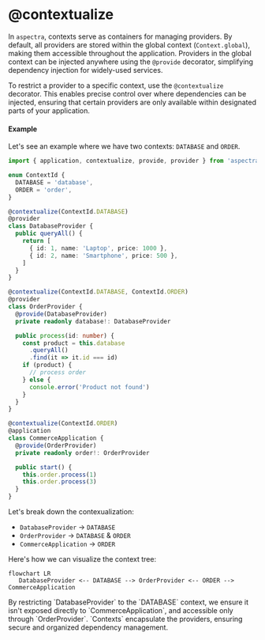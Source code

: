 
# @contextualize

In `aspectra`, contexts serve as containers for managing providers. By default,
all providers are stored within the global context (`Context.global`), making
them accessible throughout the application. Providers in the global context can
be injected anywhere using the `@provide` decorator, simplifying dependency
injection for widely-used services.

To restrict a provider to a specific context, use the `@contextualize`
decorator. This enables precise control over where dependencies can be
injected, ensuring that certain providers are only available within designated
parts of your application.

#### Example

Let's see an example where we have two contexts: `DATABASE` and `ORDER`.

```typescript
import { application, contextualize, provide, provider } from 'aspectra'

enum ContextId {
  DATABASE = 'database',
  ORDER = 'order',
}

@contextualize(ContextId.DATABASE)
@provider
class DatabaseProvider {
  public queryAll() {
    return [
      { id: 1, name: 'Laptop', price: 1000 },
      { id: 2, name: 'Smartphone', price: 500 },
    ]
  }
}

@contextualize(ContextId.DATABASE, ContextId.ORDER)
@provider
class OrderProvider {
  @provide(DatabaseProvider)
  private readonly database!: DatabaseProvider

  public process(id: number) {
    const product = this.database
      .queryAll()
      .find(it => it.id === id)
    if (product) {
      // process order
    } else {
      console.error('Product not found')
    }
  }
}

@contextualize(ContextId.ORDER)
@application
class CommerceApplication {
  @provide(OrderProvider)
  private readonly order!: OrderProvider

  public start() {
    this.order.process(1)
    this.order.process(3)
  }
}
```

Let's break down the contexualization:
- `DatabaseProvider` -> `DATABASE`
- `OrderProvider` -> `DATABASE` & `ORDER`
- `CommerceApplication` -> `ORDER`

Here's how we can visualize the context tree:

```mermaid
flowchart LR
   DatabaseProvider <-- DATABASE --> OrderProvider <-- ORDER --> CommerceApplication
```

<Callout>
    By restricting `DatabaseProvider` to the `DATABASE` context, we ensure it
    isn't exposed directly to `CommerceApplication`, and accessible only through
    `OrderProvider`. `Contexts` encapsulate the providers, ensuring secure and
    organized dependency management.
</Callout>
